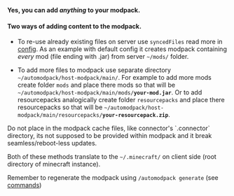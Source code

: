 **Yes, you can add *anything* to your modpack.**

#### Two ways of adding content to the modpack.

- To re-use already existing files on server use `syncedFiles` read more in [config](../configuration/server-config). As an example with default config it creates modpack containing *every* mod (file ending with .jar) from server `~/mods/` folder.

- To add more files to modpack use separate directory `~/automodpack/host-modpack/main/`.
For example to add more mods create folder `mods` and place there mods so that will be `~/automodpack/host-modpack/main/mods/`**`your-mod.jar`**.
Or to add resourcepacks analogically create folder `resourcepacks` and place there resourcepacks so that will be `~/automodpack/host-modpack/main/resourcepacks/`**`your-resourcepack.zip`**.

<Callout>
Do not place in the modpack cache files, like connector's `.connector` directory, its not supposed to be provided within modpack and it break seamless/reboot-less updates.
</Callout>

Both of these methods translate to the `~/.minecraft/` on client side (root directory of minecraft instance).

Remember to regenerate the modpack using `/automodpack generate` (see [commands](../commands/commands))